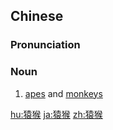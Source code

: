 ==Chinese==
{{zh-forms}}

===Pronunciation===
{{zh-pron
|m=yuánhóu,er=y
|c=jyun4 hau4
|mn=qz:oân-hiô/xm,zz:oân-hô͘
|cat=n
}}

===Noun===
{{zh-noun}}

# [[ape]]s and [[monkey]]s

[[hu:猿猴]]
[[ja:猿猴]]
[[zh:猿猴]]